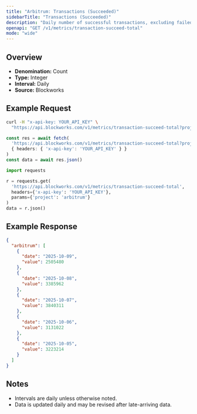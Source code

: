 ```yaml
---
title: "Arbitrum: Transactions (Succeeded)"
sidebarTitle: "Transactions (Succeeded)"
description: "Daily number of successful transactions, excluding failed transactions."
openapi: "GET /v1/metrics/transaction-succeed-total"
mode: "wide"
---
```


## Overview

- **Denomination:** Count
- **Type:** Integer
- **Interval:** Daily
- **Source:** Blockworks

## Example Request

<CodeGroup>

```bash cURL
curl -H "x-api-key: YOUR_API_KEY" \
  "https://api.blockworks.com/v1/metrics/transaction-succeed-total?project=arbitrum"
```

```typescript TypeScript
const res = await fetch(
  'https://api.blockworks.com/v1/metrics/transaction-succeed-total?project=arbitrum',
  { headers: { 'x-api-key': 'YOUR_API_KEY' } }
)
const data = await res.json()
```

```python Python
import requests

r = requests.get(
  'https://api.blockworks.com/v1/metrics/transaction-succeed-total',
  headers={'x-api-key': 'YOUR_API_KEY'},
  params={'project': 'arbitrum'}
)
data = r.json()
```

</CodeGroup>

## Example Response

```json
{
  "arbitrum": [
    {
      "date": "2025-10-09",
      "value": 2505480
    },
    {
      "date": "2025-10-08",
      "value": 3385962
    },
    {
      "date": "2025-10-07",
      "value": 3840311
    },
    {
      "date": "2025-10-06",
      "value": 3131022
    },
    {
      "date": "2025-10-05",
      "value": 3223214
    }
  ]
}
```

## Notes
- Intervals are daily unless otherwise noted.
- Data is updated daily and may be revised after late-arriving data.